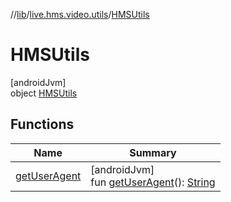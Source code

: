 //[lib](../../../index)/[live.hms.video.utils](../index)/[HMSUtils](index)

# HMSUtils

[androidJvm]\
object [HMSUtils](index)

## Functions

| Name                           | Summary                                                                                                                                  |
| ------------------------------ | ---------------------------------------------------------------------------------------------------------------------------------------- |
| [getUserAgent](get-user-agent) | [androidJvm]<br />fun [getUserAgent](get-user-agent)(): [String](https://kotlinlang.org/api/latest/jvm/stdlib/kotlin/-string/index.html) |
